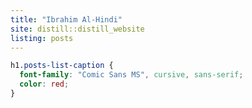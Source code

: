 ```yaml
---
title: "Ibrahim Al-Hindi"
site: distill::distill_website
listing: posts
---
```


```css
h1.posts-list-caption {
  font-family: "Comic Sans MS", cursive, sans-serif;
  color: red;
}
```

